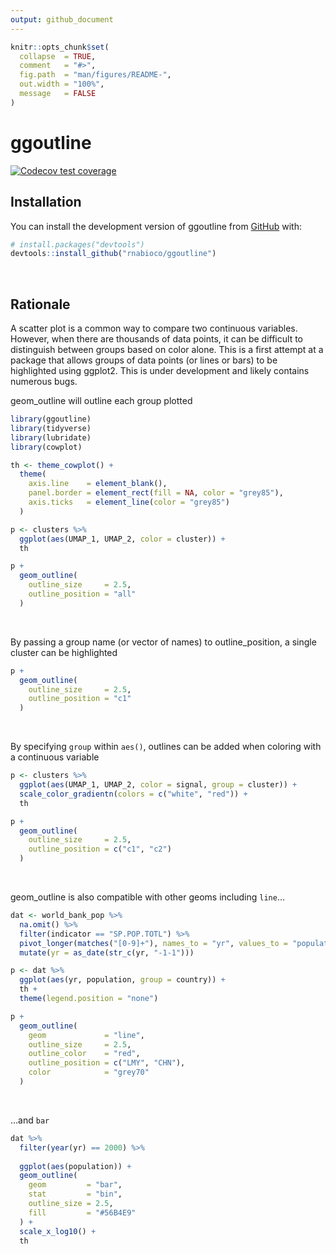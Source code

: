 ```yaml
---
output: github_document
---
```


<!-- README.md is generated from README.Rmd. Please edit that file -->

```r
knitr::opts_chunk$set(
  collapse  = TRUE,
  comment   = "#>",
  fig.path  = "man/figures/README-",
  out.width = "100%",
  message   = FALSE
)
```

# ggoutline

<!-- badges: start -->
[![Codecov test coverage](https://codecov.io/gh/rnabioco/ggoutline/branch/master/graph/badge.svg)](https://codecov.io/gh/rnabioco/ggoutline?branch=master)
<!-- badges: end -->

## Installation

You can install the development version of ggoutline from [GitHub](https://github.com/rnabioco/ggoutline) with:

``` r
# install.packages("devtools")
devtools::install_github("rnabioco/ggoutline")
```

<br>

## Rationale

A scatter plot is a common way to compare two continuous variables. However, when there are thousands of data points, it can be difficult to distinguish between groups based on color alone. This is a first attempt at a package that allows groups of data points (or lines or bars) to be highlighted using ggplot2. This is under development and likely contains numerous bugs.

geom_outline will outline each group plotted

```r
library(ggoutline)
library(tidyverse)
library(lubridate)
library(cowplot)

th <- theme_cowplot() +
  theme(
    axis.line    = element_blank(),
    panel.border = element_rect(fill = NA, color = "grey85"),
    axis.ticks   = element_line(color = "grey85")
  )

p <- clusters %>%
  ggplot(aes(UMAP_1, UMAP_2, color = cluster)) +
  th

p +
  geom_outline(
    outline_size     = 2.5,
    outline_position = "all"
  )
```

<br>

By passing a group name (or vector of names) to outline_position, a single cluster can be highlighted

```r
p +
  geom_outline(
    outline_size     = 2.5,
    outline_position = "c1"
  )
```

<br>

By specifying `group` within `aes()`, outlines can be added when coloring with a continuous variable

```r
p <- clusters %>%
  ggplot(aes(UMAP_1, UMAP_2, color = signal, group = cluster)) +
  scale_color_gradientn(colors = c("white", "red")) +
  th

p +
  geom_outline(
    outline_size     = 2.5,
    outline_position = c("c1", "c2")
  )
```

<br>

geom_outline is also compatible with other geoms including `line`...

```r
dat <- world_bank_pop %>%
  na.omit() %>%
  filter(indicator == "SP.POP.TOTL") %>%
  pivot_longer(matches("[0-9]+"), names_to = "yr", values_to = "population") %>%
  mutate(yr = as_date(str_c(yr, "-1-1")))

p <- dat %>%  
  ggplot(aes(yr, population, group = country)) +
  th +
  theme(legend.position = "none")

p +
  geom_outline(
    geom             = "line",
    outline_size     = 2.5,
    outline_color    = "red",
    outline_position = c("LMY", "CHN"),
    color            = "grey70"
  )
```

<br>

...and `bar`

```r
dat %>%
  filter(year(yr) == 2000) %>%
  
  ggplot(aes(population)) +
  geom_outline(
    geom         = "bar",
    stat         = "bin",
    outline_size = 2.5,
    fill         = "#56B4E9"
  ) +
  scale_x_log10() +
  th
```



